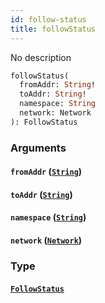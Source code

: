 ```yaml
---
id: follow-status
title: followStatus
---
```



No description


```graphql
followStatus(
  fromAddr: String!
  toAddr: String!
  namespace: String
  network: Network
): FollowStatus

```


### Arguments

#### `fromAddr` ([`String`](/docs/GraphQL/scalars/string))




#### `toAddr` ([`String`](/docs/GraphQL/scalars/string))




#### `namespace` ([`String`](/docs/GraphQL/scalars/string))




#### `network` ([`Network`](/docs/GraphQL/enums/network))




### Type

#### [`FollowStatus`](/docs/GraphQL/objects/follow-status) 






